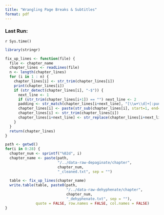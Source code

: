 ```yaml
---
title: "Wrangling Page Breaks & Subtitles"
format: pdf
---
```


### Last Run:
`r Sys.time()`

```r
library(stringr)
```

```r
fix_up_lines <- function(file) {
  file <- chapter_name
  chapter_lines <- readLines(file) 
  n <- length(chapter_lines)
  for (i in 1 : n) {
    chapter_lines[i] <- str_trim(chapter_lines[i])
    print(chapter_lines[i])
    if (str_detect(chapter_lines[i], "-$")) {
      next_line <- 1
      if (str_trim(chapter_lines[i+1]) == "") next_line <- 2
      padding <- str_match(chapter_lines[i+next_line], "[\\w+\\d]+[:punct:]?")
      chapter_lines[i] <- paste(str_sub(chapter_lines[i], start=1, end=-2), padding, sep="")
      chapter_lines[i] <- str_trim(chapter_lines[i])
      chapter_lines[i+next_line] <- str_replace(chapter_lines[i+next_line], fixed(padding), "")
    }
  }
  return(chapter_lines)
}
```

```r
path <- getwd()
for(i in 0:28) {
  chapter_num <- sprintf("%02d", i)
  chapter_name <- paste(path, 
                        "/../data-raw-depaginate/chapter", 
                        chapter_num, 
                        "_cleaned.txt", sep = "")
  
  table <- fix_up_lines(chapter_name)
  write.table(table, paste0(path, 
                            "/../data-raw-dehyphenate/chapter", 
                            chapter_num, 
                            "_dehyphenate.txt", sep = ""), 
              quote = FALSE, row.names = FALSE, col.names = FALSE)
}
```